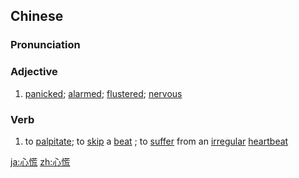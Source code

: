 ==Chinese==
{{zh-forms}}

===Pronunciation===
{{zh-pron
|m=xīnhuāng
|c=sam1 fong1
|cat=a,v
}}

===Adjective===
{{zh-adj}}

# [[panicked]]; [[alarmed]]; [[flustered]]; [[nervous]]

===Verb===
{{zh-verb}}

# to [[palpitate]]; to [[skip]] a [[beat]] {{gloss|of one's heart}}; to [[suffer]] from an [[irregular]] [[heartbeat]]

[[ja:心慌]]
[[zh:心慌]]